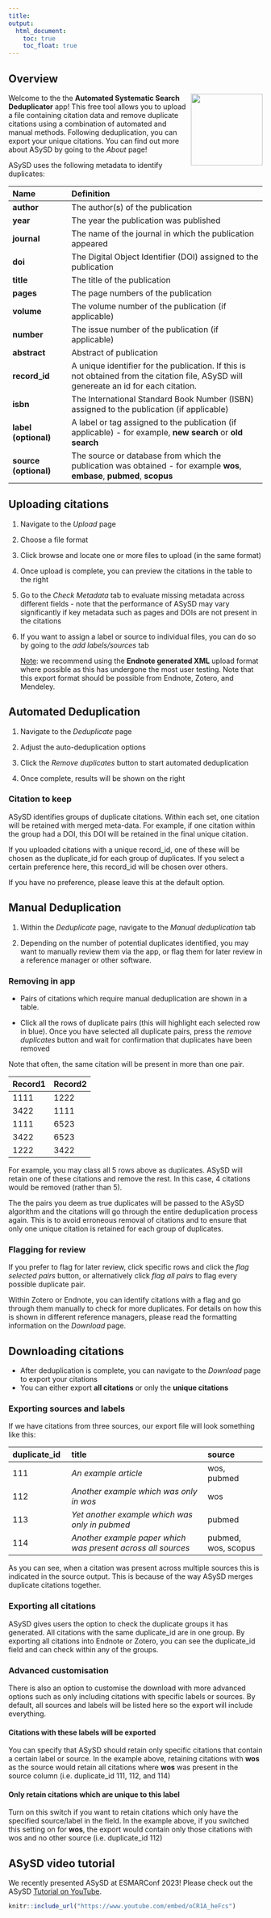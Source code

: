 ```yaml
---
title: 
output: 
  html_document:
    toc: true
    toc_float: true
---
```


```{=html}
<style>
.list-group-item.active, .list-group-item.active:focus, .list-group-item.active:hover {
    background-color: #754E9B;
}
</style>
```
## Overview

<img src="updated_logo.png" align="right" width="142"/>

Welcome to the the **Automated Systematic Search Deduplicator** app! This free tool allows you to upload a file containing citation data and remove duplicate citations using a combination of automated and manual methods. Following deduplication, you can export your unique citations. You can find out more about ASySD by going to the *About* page!

ASySD uses the following metadata to identify duplicates:

| **Name**              | **Definition**                                                                                                                         |
|:----------------|:------------------------------------------------------|
| **author**            | The author(s) of the publication                                                                                                       |
| **year**              | The year the publication was published                                                                                                 |
| **journal**           | The name of the journal in which the publication appeared                                                                              |
| **doi**               | The Digital Object Identifier (DOI) assigned to the publication                                                                        |
| **title**             | The title of the publication                                                                                                           |
| **pages**             | The page numbers of the publication                                                                                                    |
| **volume**            | The volume number of the publication (if applicable)                                                                                   |
| **number**            | The issue number of the publication (if applicable)                                                                                    |
| **abstract**          | Abstract of publication                                                                                                                |
| **record_id**         | A unique identifier for the publication. If this is not obtained from the citation file, ASySD will genereate an id for each citation. |
| **isbn**              | The International Standard Book Number (ISBN) assigned to the publication (if applicable)                                              |
| **label (optional)**  | A label or tag assigned to the publication (if applicable) - for example, **new search** or **old search**                             |
| **source (optional)** | The source or database from which the publication was obtained - for example **wos**, **embase**, **pubmed**, **scopus**               |

## Uploading citations

1.  Navigate to the *Upload* page

2.  Choose a file format

3.  Click browse and locate one or more files to upload (in the same format)

4.  Once upload is complete, you can preview the citations in the table to the right

5.  Go to the *Check Metadata* tab to evaluate missing metadata across different fields - note that the performance of ASySD may vary significantly if key metadata such as pages and DOIs are not present in the citations

6.  If you want to assign a label or source to individual files, you can do so by going to the *add labels/sources* tab

    [Note]{.underline}: we recommend using the **Endnote generated XML** upload format where possible as this has undergone the most user testing. Note that this export format should be possible from Endnote, Zotero, and Mendeley.

## Automated Deduplication

1.  Navigate to the *Deduplicate* page

2.  Adjust the auto-deduplication options

3.  Click the *Remove duplicates* button to start automated deduplication

4.  Once complete, results will be shown on the right

### Citation to keep

ASySD identifies groups of duplicate citations. Within each set, one citation will be retained with merged meta-data. For example, if one citation within the group had a DOI, this DOI will be retained in the final unique citation.

If you uploaded citations with a unique record_id, one of these will be chosen as the duplicate_id for each group of duplicates. If you select a certain preference here, this record_id will be chosen over others.

If you have no preference, please leave this at the default option.

## Manual Deduplication

1.  Within the *Deduplicate* page, navigate to the *Manual deduplication* tab

2.  Depending on the number of potential duplicates identified, you may want to manually review them via the app, or flag them for later review in a reference manager or other software.

### Removing in app

-   Pairs of citations which require manual deduplication are shown in a table.

-   Click all the rows of duplicate pairs (this will highlight each selected row in blue). Once you have selected all duplicate pairs, press the *remove duplicates* button and wait for confirmation that duplicates have been removed

Note that often, the same citation will be present in more than one pair.

| Record1 | Record2 |
|:--------|:--------|
| 1111    | 1222    |
| 3422    | 1111    |
| 1111    | 6523    |
| 3422    | 6523    |
| 1222    | 3422    |

For example, you may class all 5 rows above as duplicates. ASySD will retain one of these citations and remove the rest. In this case, 4 citations would be removed (rather than 5).

The the pairs you deem as true duplicates will be passed to the ASySD algorithm and the citations will go through the entire deduplication process again. This is to avoid erroneous removal of citations and to ensure that only one unique citation is retained for each group of duplicates.

### Flagging for review

If you prefer to flag for later review, click specific rows and click the *flag selected pairs* button, or alternatively click *flag all pairs* to flag every possible duplicate pair.

Within Zotero or Endnote, you can identify citations with a flag and go through them manually to check for more duplicates. For details on how this is shown in different reference managers, please read the formatting information on the *Download* page.

## Downloading citations

-   After deduplication is complete, you can navigate to the *Download* page to export your citations
-   You can either export **all citations** or only the **unique citations**

### Exporting sources and labels

If we have citations from three sources, our export file will look something like this:

| duplicate_id | title                                                        | source              |
|:----------------|:--------------------------------------|:----------------|
| 111          | *An example article*                                         | wos, pubmed         |
| 112          | *Another example which was only in wos*                      | wos                 |
| 113          | *Yet another example which was only in pubmed*               | pubmed              |
| 114          | *Another example paper which was present across all sources* | pubmed, wos, scopus |

As you can see, when a citation was present across multiple sources this is indicated in the source output. This is because of the way ASySD merges duplicate citations together.

### Exporting all citations

ASySD gives users the option to check the duplicate groups it has generated. All citations with the same duplicate_id are in one group. By exporting all citations into Endnote or Zotero, you can see the duplicate_id field and can check within any of the groups.

### Advanced customisation

There is also an option to customise the download with more advanced options such as only including citations with specific labels or sources. By default, all sources and labels will be listed here so the export will include everything.

#### Citations with these labels will be exported

You can specify that ASySD should retain only specific citations that contain a certain label or source. In the example above, retaining citations with **wos** as the source would retain all citations where **wos** was present in the source column (i.e. duplicate_id 111, 112, and 114)

#### Only retain citations which are unique to this label

Turn on this switch if you want to retain citations which only have the specified source/label in the field. In the example above, if you switched this setting on for **wos**, the export would contain only those citations with wos and no other source (i.e. duplicate_id 112)

## ASySD video tutorial

We recently presented ASySD at ESMARConf 2023! Please check out the ASySD [Tutorial on YouTube](https://www.youtube.com/watch?v=oCR1A_heFcs).

```r
knitr::include_url("https://www.youtube.com/embed/oCR1A_heFcs")

```
